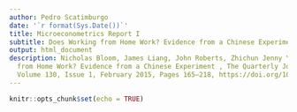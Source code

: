```yaml
---
author: Pedro Scatimburgo
date: '`r format(Sys.Date())`'
title: Microeconometrics Report I
subtitle: Does Working from Home Work? Evidence from a Chinese Experiment
output: html_document
description: Nicholas Bloom, James Liang, John Roberts, Zhichun Jenny Ying, Does Working
  from Home Work? Evidence from a Chinese Experiment , The Quarterly Journal of Economics,
  Volume 130, Issue 1, February 2015, Pages 165–218, https://doi.org/10.1093/qje/qju032
---
```


```r
knitr::opts_chunk$set(echo = TRUE)
```
